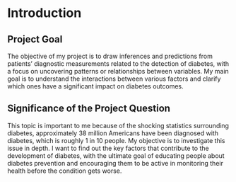 # Introduction

## Project Goal

The objective of my project is to draw inferences and predictions from patients’ diagnostic measurements related to the detection of diabetes, with a focus on uncovering patterns or relationships between variables. My main goal is to understand the interactions between various factors and clarify which ones have a significant impact on diabetes outcomes.

## Significance of the Project Question

This topic is important to me because of the shocking statistics surrounding diabetes, approximately 38 million Americans have been diagnosed with diabetes, which is roughly 1 in 10 people. My objective is to investigate this issue in depth. I want to find out the key factors that contribute to the development of diabetes, with the ultimate goal of educating people about diabetes prevention and encouraging them to be active in monitoring their health before the condition gets worse.

